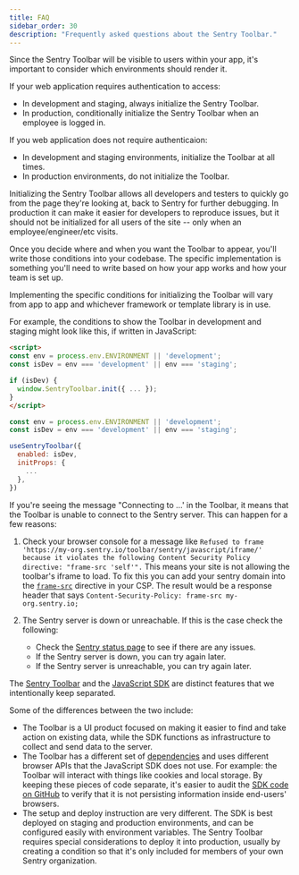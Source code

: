 ```yaml
---
title: FAQ
sidebar_order: 30
description: "Frequently asked questions about the Sentry Toolbar."
---
```


<Expandable permalink title="In what environments should I enable the Toolbar?">

Since the Sentry Toolbar will be visible to users within your app, it's important to consider which environments should render it.

If your web application requires authentication to access:
- In development and staging, always initialize the Sentry Toolbar.
- In production, conditionally initialize the Sentry Toolbar when an employee is logged in.

If you web application does not require authenticaion:
- In development and staging environments, initialize the Toolbar at all times.
- In production environments, do not initialize the Toolbar.

Initializing the Sentry Toolbar allows all developers and testers to quickly go from the page they're looking at, back to Sentry for further debugging.
In production it can make it easier for developers to reproduce issues, but it should not be initialized for all users of the site -- only when an employee/engineer/etc visits.

Once you decide where and when you want the Toolbar to appear, you'll write those conditions into your codebase. The specific implementation is something you'll need to write based on how your app works and how your team is set up.

</Expandable>

<Expandable permalink title="How can I conditionally initialize the Toolbar?">

Implementing the specific conditions for initializing the Toolbar will vary from app to app and whichever framework or template library is in use.

For example, the conditions to show the Toolbar in development and staging might look like this, if written in JavaScript:

```html {tabTitle:CDN}
<script>
const env = process.env.ENVIRONMENT || 'development';
const isDev = env === 'development' || env === 'staging';

if (isDev) {
  window.SentryToolbar.init({ ... });
}
</script>
```
```javascript {tabTitle:React}
const env = process.env.ENVIRONMENT || 'development';
const isDev = env === 'development' || env === 'staging';

useSentryToolbar({
  enabled: isDev,
  initProps: {
    ...
  },
})
```
</Expandable>

<Expandable permalink title="Why is the Toolbar stuck saying 'Connecting to ...'?">

If you're seeing the message "Connecting to ...' in the Toolbar, it means that the Toolbar is unable to connect to the Sentry server. This can happen for a few reasons:

1. Check your browser console for a message like `Refused to frame 'https://my-org.sentry.io/toolbar/sentry/javascript/iframe/' because it violates the following Content Security Policy directive: "frame-src 'self'".` This means your site is not allowing the toolbar's iframe to load. To fix this you can add your sentry domain into the [`frame-src`](https://developer.mozilla.org/en-US/docs/Web/HTTP/Headers/Content-Security-Policy/frame-src) directive in your CSP. The result would be a response header that says `Content-Security-Policy: frame-src my-org.sentry.io;`

2. The Sentry server is down or unreachable. If this is the case check the following:
    - Check the [Sentry status page](https://status.sentry.io/) to see if there are any issues.
    - If the Sentry server is down, you can try again later.
    - If the Sentry server is unreachable, you can try again later.
</Expandable>

<Expandable permalink title="Are there plans to include the Toolbar in the JavaScript SDK?">

The [Sentry Toolbar](https://github.com/getsentry/sentry-toolbar) and the [JavaScript SDK](https://github.com/getsentry/sentry-javascript) are distinct features that we intentionally keep separated.

Some of the differences between the two include:
  - The Toolbar is a UI product focused on making it easier to find and take action on existing data, while the SDK functions as infrastructure to collect and send data to the server.
  - The Toolbar has a different set of [dependencies](https://github.com/getsentry/sentry-toolbar/blob/main/package.json) and uses different browser APIs that the JavaScript SDK does not use. For example: the Toolbar will interact with things like cookies and local storage. By keeping these pieces of code separate, it's easier to audit the [SDK code on GitHub](https://github.com/getsentry/sentry-javascript) to verify that it is not persisting information inside end-users' browsers.
  - The setup and deploy instruction are very different. The SDK is best deployed on staging and production environments, and can be configured easily with environment variables. The Sentry Toolbar requires special considerations to deploy it into production, usually by creating a condition so that it's only included for members of your own Sentry organization.

</Expandable>

